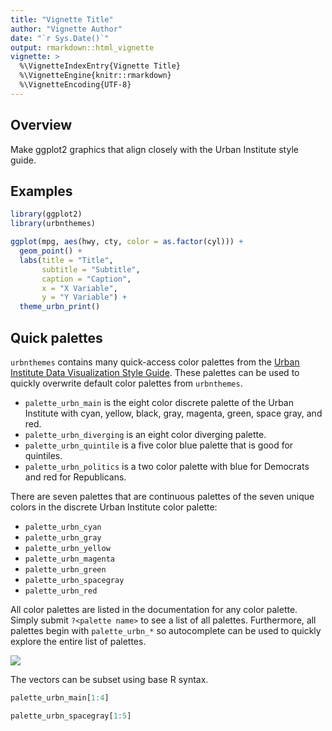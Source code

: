 ```yaml
---
title: "Vignette Title"
author: "Vignette Author"
date: "`r Sys.Date()`"
output: rmarkdown::html_vignette
vignette: >
  %\VignetteIndexEntry{Vignette Title}
  %\VignetteEngine{knitr::rmarkdown}
  %\VignetteEncoding{UTF-8}
---
```


## Overview

Make ggplot2 graphics that align closely with the Urban Institute style guide.

## Examples

```r
library(ggplot2)
library(urbnthemes)

ggplot(mpg, aes(hwy, cty, color = as.factor(cyl))) +
  geom_point() +
  labs(title = "Title", 
       subtitle = "Subtitle", 
       caption = "Caption",
       x = "X Variable", 
       y = "Y Variable") +
  theme_urbn_print()

```

## Quick palettes

`urbnthemes` contains many quick-access color palettes from the [Urban Institute Data Visualization Style Guide](http://urbaninstitute.github.io/graphics-styleguide/). These palettes can be used to quickly overwrite default color palettes from `urbnthemes`.

* `palette_urbn_main` is the eight color discrete palette of the Urban Institute with cyan, yellow, black, gray, magenta, green, space gray, and red. 
* `palette_urbn_diverging` is an eight color diverging palette. 
* `palette_urbn_quintile` is a five color blue palette that is good for quintiles. 
* `palette_urbn_politics` is a two color palette with blue for Democrats and red for Republicans. 

There are seven palettes that are continuous palettes of the seven unique colors in the discrete Urban Institute color palette:

* `palette_urbn_cyan`
* `palette_urbn_gray`
* `palette_urbn_yellow`
* `palette_urbn_magenta`
* `palette_urbn_green`
* `palette_urbn_spacegray`
* `palette_urbn_red`

All color palettes are listed in the documentation for any color palette. Simply submit `?<palette name>` to see a list of all palettes. Furthermore, all palettes begin with `palette_urbn_*` so autocomplete can be used to quickly explore the entire list of palettes. 

![](images/autocomplete.png)

The vectors can be subset using base R syntax. 

```r
palette_urbn_main[1:4]
```

```r
palette_urbn_spacegray[1:5]
```
